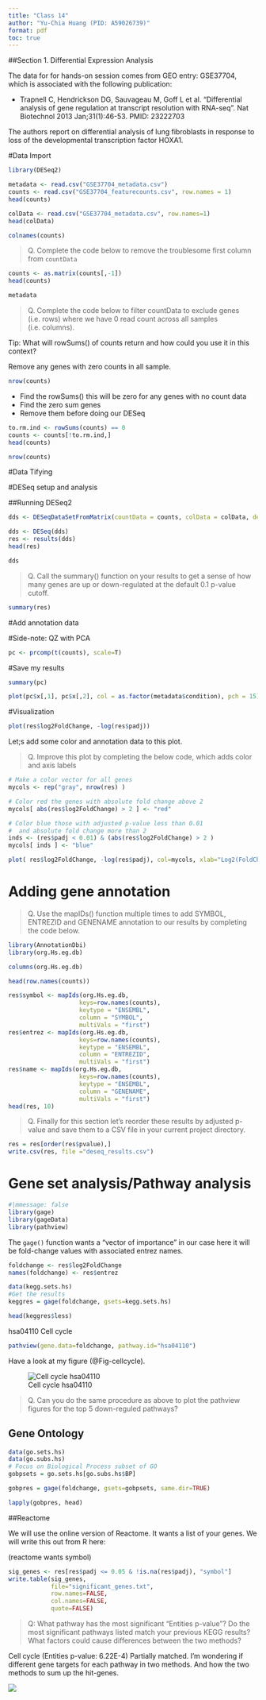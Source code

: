 ```yaml
---
title: "Class 14"
author: "Yu-Chia Huang (PID: A59026739)"
format: pdf
toc: true
---
```

##Section 1. Differential Expression Analysis

The data for for hands-on session comes from GEO entry: GSE37704, which is associated with the following publication:

- Trapnell C, Hendrickson DG, Sauvageau M, Goff L et al. "Differential analysis of gene regulation at transcript resolution with RNA-seq". Nat Biotechnol 2013 Jan;31(1):46-53. PMID: 23222703

The authors report on differential analysis of lung fibroblasts in response to loss of the developmental transcription factor HOXA1.

#Data Import

```r
library(DESeq2)
```

```r
metadata <- read.csv("GSE37704_metadata.csv")
counts <- read.csv("GSE37704_featurecounts.csv", row.names = 1)
head(counts)
```

```r
colData <- read.csv("GSE37704_metadata.csv", row.names=1)
head(colData)
```

```r
colnames(counts)
```

>Q. Complete the code below to remove the troublesome first column from `countData`

```r
counts <- as.matrix(counts[,-1])
head(counts)
```

```r
metadata
```

>Q. Complete the code below to filter countData to exclude genes (i.e. rows) where we have 0 read count across all samples (i.e. columns).

Tip: What will rowSums() of counts return and how could you use it in this context?

Remove any genes with zero counts in all sample.

```r
nrow(counts)
```

- Find the rowSums() this will be zero for any genes with no count data
- Find the zero sum genes
- Remove them before doing our DESeq

```r
to.rm.ind <- rowSums(counts) == 0
counts <- counts[!to.rm.ind,]
head(counts)
```

```r
nrow(counts)
```

#Data Tifying

#DESeq setup and analysis

##Running DESeq2

```r
dds <- DESeqDataSetFromMatrix(countData = counts, colData = colData, design = ~condition)
```

```r
dds <- DESeq(dds)
res <- results(dds)
head(res)
```

```r
dds
```

>Q. Call the summary() function on your results to get a sense of how many genes are up or down-regulated at the default 0.1 p-value cutoff.

```r
summary(res)
```

#Add annotation data

#Side-note: QZ with PCA

```r
pc <- prcomp(t(counts), scale=T)
```

#Save my results

```r
summary(pc)
```

```r
plot(pc$x[,1], pc$x[,2], col = as.factor(metadata$condition), pch = 15)
```

#Visualization

```r
plot(res$log2FoldChange, -log(res$padj))
```

Let;s add some color and annotation data to this plot.

>Q. Improve this plot by completing the below code, which adds color and axis labels

```r
# Make a color vector for all genes
mycols <- rep("gray", nrow(res) )

# Color red the genes with absolute fold change above 2
mycols[ abs(res$log2FoldChange) > 2 ] <- "red"

# Color blue those with adjusted p-value less than 0.01
#  and absolute fold change more than 2
inds <- (res$padj < 0.01) & (abs(res$log2FoldChange) > 2 )
mycols[ inds ] <- "blue"

plot( res$log2FoldChange, -log(res$padj), col=mycols, xlab="Log2(FoldChange)", ylab="-Log(P-value)" )
```

# Adding gene annotation

>Q. Use the mapIDs() function multiple times to add SYMBOL, ENTREZID and GENENAME annotation to our results by completing the code below.

```r
library(AnnotationDbi)
library(org.Hs.eg.db)
```

```r
columns(org.Hs.eg.db)
```

```r
head(row.names(counts))
```

```r
res$symbol <- mapIds(org.Hs.eg.db,
                    keys=row.names(counts),
                    keytype = "ENSEMBL",
                    column = "SYMBOL",
                    multiVals = "first")
res$entrez <- mapIds(org.Hs.eg.db,
                    keys=row.names(counts),
                    keytype = "ENSEMBL",
                    column = "ENTREZID",
                    multiVals = "first")
res$name <- mapIds(org.Hs.eg.db,
                    keys=row.names(counts),
                    keytype = "ENSEMBL",
                    column = "GENENAME",
                    multiVals = "first")
head(res, 10)
```

>Q. Finally for this section let's reorder these results by adjusted p-value and save them to a CSV file in your current project directory.

```r
res = res[order(res$pvalue),]
write.csv(res, file ="deseq_results.csv")
```


# Gene set analysis/Pathway analysis

```r
#|mmessage: false
library(gage)
library(gageData)
library(pathview)
```

The `gage()` function wants a "vector of importance" in our case here it will be fold-change values with associated entrez names.

```r
foldchange <- res$log2FoldChange
names(foldchange) <- res$entrez
```

```r
data(kegg.sets.hs)
#Get the results
keggres = gage(foldchange, gsets=kegg.sets.hs)
```

```r
head(keggres$less)
```

hsa04110 Cell cycle

```r
pathview(gene.data=foldchange, pathway.id="hsa04110")
```

Have a look at my figure (@Fig-cellcycle).

![Cell cycle hsa04110](hsa04110.pathview.png){#Fig-cellcycle}

>Q. Can you do the same procedure as above to plot the pathview figures for the top 5 down-reguled pathways?

## Gene Ontology

```r
data(go.sets.hs)
data(go.subs.hs)
# Focus on Biological Process subset of GO
gobpsets = go.sets.hs[go.subs.hs$BP]

gobpres = gage(foldchange, gsets=gobpsets, same.dir=TRUE)

lapply(gobpres, head)
```

##Reactome

We will use the online version of Reactome. It wants a list of your genes. We will write this out from R here:

(reactome wants symbol)

```r
sig_genes <- res[res$padj <= 0.05 & !is.na(res$padj), "symbol"]
write.table(sig_genes,
            file="significant_genes.txt",
            row.names=FALSE,
            col.names=FALSE,
            quote=FALSE)
```

>Q: What pathway has the most significant “Entities p-value”? Do the most significant pathways listed match your previous KEGG results? What factors could cause differences between the two methods?

Cell cycle (Entities p-value: 6.22E-4)
Partially matched.
I'm wondering if different gene targets for each pathway in two methods. And how the two methods to sum up the hit-genes.

![](R-HSA-69620.png)





